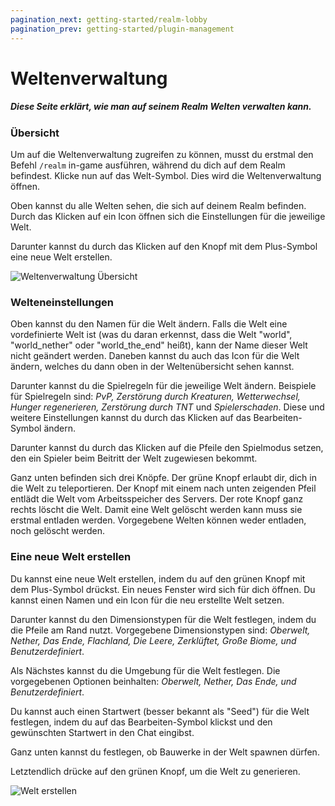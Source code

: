 ```yaml
---
pagination_next: getting-started/realm-lobby
pagination_prev: getting-started/plugin-management
---
```


# Weltenverwaltung

##### Diese Seite erklärt, wie man auf seinem Realm Welten verwalten kann.

### Übersicht

Um auf die Weltenverwaltung zugreifen zu können, musst du erstmal den Befehl `/realm` in-game ausführen, während du dich auf dem Realm befindest.
Klicke nun auf das Welt-Symbol. Dies wird die Weltenverwaltung öffnen.

Oben kannst du alle Welten sehen, die sich auf deinem Realm befinden. Durch das Klicken auf ein Icon öffnen sich die Einstellungen für die jeweilige Welt.

Darunter kannst du durch das Klicken auf den Knopf mit dem Plus-Symbol eine neue Welt erstellen.

![Weltenverwaltung Übersicht](../../../../../static/img/de/getting-started/world-management.webp)

### Welteneinstellungen

Oben kannst du den Namen für die Welt ändern.
Falls die Welt eine vordefinierte Welt ist
(was du daran erkennst, dass die Welt "world", "world_nether" oder "world_the_end" heißt), kann der Name dieser Welt nicht geändert werden.
Daneben kannst du auch das Icon für die Welt ändern, welches du dann oben in der Weltenübersicht sehen kannst.

Darunter kannst du die Spielregeln für die jeweilige Welt ändern. Beispiele für Spielregeln sind: *PvP, Zerstörung durch Kreaturen, Wetterwechsel, Hunger regenerieren, Zerstörung durch TNT* und *Spielerschaden*. Diese und weitere Einstellungen kannst du durch das Klicken auf das Bearbeiten-Symbol ändern.

Darunter kannst du durch das Klicken auf die Pfeile den Spielmodus setzen, den ein Spieler beim Beitritt der Welt zugewiesen bekommt.

Ganz unten befinden sich drei Knöpfe. Der grüne Knopf erlaubt dir, dich in die Welt zu teleportieren. Der Knopf mit einem nach unten zeigenden Pfeil entlädt die Welt vom Arbeitsspeicher des Servers. Der rote Knopf ganz rechts löscht die Welt. Damit eine Welt gelöscht werden kann muss sie erstmal entladen werden. Vorgegebene Welten können weder entladen, noch gelöscht werden.

### Eine neue Welt erstellen

Du kannst eine neue Welt erstellen, indem du auf den grünen Knopf mit dem Plus-Symbol drückst. Ein neues Fenster wird sich für dich öffnen. Du kannst einen Namen und ein Icon für die neu erstellte Welt setzen.

Darunter kannst du den Dimensionstypen für die Welt festlegen, indem du die Pfeile am Rand nutzt. Vorgegebene Dimensionstypen sind: *Oberwelt, Nether, Das Ende, Flachland, Die Leere, Zerklüftet, Große Biome, und Benutzerdefiniert*.

Als Nächstes kannst du die Umgebung für die Welt festlegen. Die vorgegebenen Optionen beinhalten: *Oberwelt, Nether, Das Ende, und Benutzerdefiniert*. 

Du kannst auch einen Startwert (besser bekannt als "Seed") für die Welt festlegen, indem du auf das Bearbeiten-Symbol klickst und den gewünschten Startwert in den Chat eingibst.

Ganz unten kannst du festlegen, ob Bauwerke in der Welt spawnen dürfen.

Letztendlich drücke auf den grünen Knopf, um die Welt zu generieren.

![Welt erstellen](../../../../../static/img/de/getting-started/world-management-create.webp)
